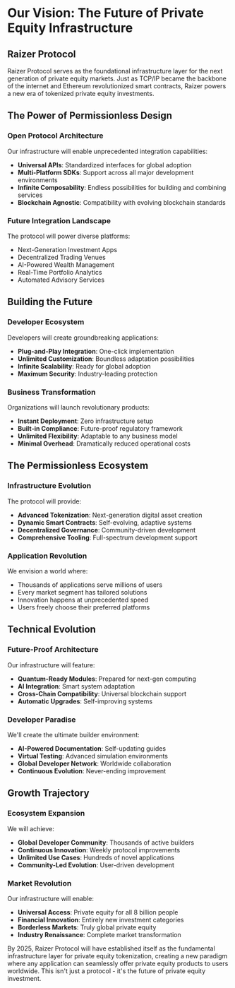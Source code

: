 
# Our Vision: The Future of Private Equity Infrastructure

## Raizer Protocol

Raizer Protocol serves as the foundational infrastructure layer for the next generation of private equity markets. Just as TCP/IP became the backbone of the internet and Ethereum revolutionized smart contracts, Raizer powers a new era of tokenized private equity investments.

<Highlight 
  type="feature"
  title="The Infrastructure of Tomorrow"
  description="Raizer Protocol will become the standard infrastructure that powers private equity tokenization across the global financial ecosystem."
/>

## The Power of Permissionless Design

### Open Protocol Architecture
Our infrastructure will enable unprecedented integration capabilities:
- **Universal APIs**: Standardized interfaces for global adoption
- **Multi-Platform SDKs**: Support across all major development environments
- **Infinite Composability**: Endless possibilities for building and combining services
- **Blockchain Agnostic**: Compatibility with evolving blockchain standards

### Future Integration Landscape
The protocol will power diverse platforms:
- Next-Generation Investment Apps
- Decentralized Trading Venues
- AI-Powered Wealth Management
- Real-Time Portfolio Analytics
- Automated Advisory Services

## Building the Future

### Developer Ecosystem
Developers will create groundbreaking applications:
- **Plug-and-Play Integration**: One-click implementation
- **Unlimited Customization**: Boundless adaptation possibilities
- **Infinite Scalability**: Ready for global adoption
- **Maximum Security**: Industry-leading protection

### Business Transformation
Organizations will launch revolutionary products:
- **Instant Deployment**: Zero infrastructure setup
- **Built-in Compliance**: Future-proof regulatory framework
- **Unlimited Flexibility**: Adaptable to any business model
- **Minimal Overhead**: Dramatically reduced operational costs

<Highlight 
  type="attention"
  title="True Digital Freedom"
  description="In the future, any platform anywhere will be able to offer private equity products through Raizer Protocol, without barriers or permissions."
/>

## The Permissionless Ecosystem

### Infrastructure Evolution
The protocol will provide:
- **Advanced Tokenization**: Next-generation digital asset creation
- **Dynamic Smart Contracts**: Self-evolving, adaptive systems
- **Decentralized Governance**: Community-driven development
- **Comprehensive Tooling**: Full-spectrum development support

### Application Revolution
We envision a world where:
- Thousands of applications serve millions of users
- Every market segment has tailored solutions
- Innovation happens at unprecedented speed
- Users freely choose their preferred platforms

## Technical Evolution

### Future-Proof Architecture
Our infrastructure will feature:
- **Quantum-Ready Modules**: Prepared for next-gen computing
- **AI Integration**: Smart system adaptation
- **Cross-Chain Compatibility**: Universal blockchain support
- **Automatic Upgrades**: Self-improving systems

### Developer Paradise
We'll create the ultimate builder environment:
- **AI-Powered Documentation**: Self-updating guides
- **Virtual Testing**: Advanced simulation environments
- **Global Developer Network**: Worldwide collaboration
- **Continuous Evolution**: Never-ending improvement

<Highlight 
  type="success"
  title="The Future is Open"
  description="By 2025, Raizer Protocol will enable anyone, anywhere to participate in the private equity revolution."
/>

## Growth Trajectory

### Ecosystem Expansion
We will achieve:
- **Global Developer Community**: Thousands of active builders
- **Continuous Innovation**: Weekly protocol improvements
- **Unlimited Use Cases**: Hundreds of novel applications
- **Community-Led Evolution**: User-driven development

### Market Revolution
Our infrastructure will enable:
- **Universal Access**: Private equity for all 8 billion people
- **Financial Innovation**: Entirely new investment categories
- **Borderless Markets**: Truly global private equity
- **Industry Renaissance**: Complete market transformation

By 2025, Raizer Protocol will have established itself as the fundamental infrastructure layer for private equity tokenization, creating a new paradigm where any application can seamlessly offer private equity products to users worldwide. This isn't just a protocol - it's the future of private equity investment. 